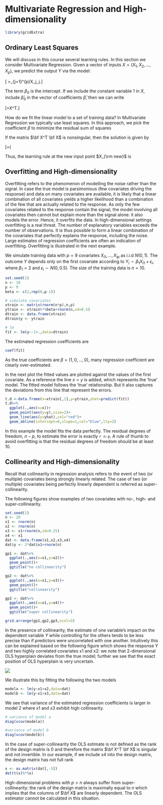 # Multivariate Regression and High-dimensionality

```r
library(gridExtra)
```


## Ordinary Least Squares

We will discuss in this course several learning rules. In this section we consider Multivariate Regression. Given a vector of inputs $X=(X_1,X_2,\ldots,X_p)$, we predict the output $Y$ via the model:

\[ \hat{Y}=\sum_{j=1}^{p}X_j\hat\beta_j.\]

The term $\beta_0$ is the intercept. If we include the constant variable 1 in $X$, include $\hat\beta_0$ in the vector of coefficients $\hat\beta$, then we can write 

\[\hat{Y}=X^T\hat\beta.\]

How do we fit the linear model to a set of training data? In Multivariate Regression we typically use least squares. In this approach, we pick the coefficient $\beta$ to minimize the residual sum of squares

\begin{align*}
\rm{RSS}(\beta)&=\sum_{i=1}^{N}(y_i-x_i^T\beta)^2\\
&=(\bf y - \bf X \beta)^T (\bf y - \bf X \beta)\\
&=\|\bf y - \bf X \beta\|^2.
\end{align*}

If the matrix $\bf X^T \bf X$ is nonsingular, then the solution is given by 

\[\hat\beta=(\bf X^T \bf X)^{-1}\bf X^T \bf y.\]

Thus, the learning rule at the new input point $X_{\rm new}$ is

\begin{align*}
\hat{Y}&=\hat{f}(X_{\rm new})\\
&=X_{\rm new}^T\hat\beta\\
&=X_{\rm new}^T(\bf X^T \bf X)^{-1}\bf X^T \bf y.\\
\end{align*}

## Overfitting and High-dimensionality

Overfitting refers to the phenomenon of modelling the noise rather than the signal. In case the true model is parsimonious (few covariates driving the response) and data on many covariates are available, it is likely that a linear combination of all covariates yields a higher likelihood than a combination of the few that are actually related to the response. As only the few covariates related to the response contain the signal, the model involving all covariates then cannot
but explain more than the signal alone: it also models the error. Hence, it overfits the data. In high-dimensional
settings overfitting is a real threat. The number of explanatory variables exceeds the number of observations. It
is thus possible to form a linear combination of the covariates that perfectly explains the response, including the
noise.
Large estimates of regression coefficients are often an indication of overfitting. Overfitting is illustrated in the next example.

We simulate training data with $p=9$ covariates $X_{i1},\ldots,X_{ip}$ as i.i.d $N(0,1)$. The outcome $Y$ depends only on the first covariate according to $Y_i\sim \beta_1 X_{i1}+\epsilon_i$, where $\beta_1=2$ and $\epsilon_i\sim N(0,0.5)$. The size of the training data is $n=10$.

```r
set.seed(1)
n <- 10
p <- 9
beta <- c(2,rep(0,p-1))

# simulate covariates
xtrain <- matrix(rnorm(n*p),n,p)
ytrain <- xtrain%*%beta+rnorm(n,sd=0.5)
dtrain <- data.frame(xtrain)
dtrain$y <- ytrain

# lm
fit <- lm(y~-1+.,data=dtrain)
```
The estimated regression coefficients are

```r
coef(fit)
```

As the true coefficients are $\beta = (1, 0, \ldots, 0),$ many regression coefficient are clearly over-estimated.

In the next plot the fitted values are plotted against the values of the first covariate.
As a reference the line $x = y$ is added, which represents the ‘true’ model. The fitted model follows
the ‘true’ relationship. But it also captures the deviations from this line that represent the errors.

```r
t.d <-data.frame(x=xtrain[,1],y=ytrain,yhat=predict(fit)) 
t.d%>%
  ggplot(.,aes(x=x))+
  geom_point(aes(y=y),size=2)+
  geom_line(aes(y=yhat),col="red")+
  geom_abline(intercept=0,slope=1,col="blue",lty=2)
```

In this example the model fits the data perfectly. The residual degrees of freedom, $n-p$, to estimate the error is exactly `r n-p`. A rule of thumb to avoid overfitting is that the residual degrees of freedom should be at least $10$.

## Collinearity and High-dimensionality

Recall that collinearity in regression analysis refers to the event of two (or multiple) covariates being strongly linearly related. The case of two (or multiple) covariates being perfectly linearly dependent is referred as super-collinearity.

The following figures show examples of two covariates with no-, high- and super-collinearity.

```r
set.seed(1)
n <- 20
x1 <- rnorm(n)
x2 <- rnorm(n)
x3 <- x1+rnorm(n,sd=0.25)
x4 <- x1
dat <- data.frame(x1,x2,x3,x4)
dat$y <- 2*dat$x1+rnorm(n)
```

```r
gp1 <- dat%>%
  ggplot(.,aes(x=x1,y=x2))+
  geom_point()+
  ggtitle("no collinearity")

gp2 <- dat%>%
  ggplot(.,aes(x=x1,y=x3))+
  geom_point()+
  ggtitle("collinearity")

gp3 <- dat%>%
  ggplot(.,aes(x=x1,y=x4))+
  geom_point()+
  ggtitle("super collinearity")

grid.arrange(gp1,gp2,gp3,ncol=3)
```

In the presence of collinearity, the estimate of one variable's impact on the dependent variable $Y$ while controlling for the others tends to be less precise than if predictors were uncorrelated with one another. Intuitively this can be explained based on the following figure which shows the response Y and two highly correlated covariates x1 and x2: we note that 2-dimensional OLS hyperplain deviates from the true model; further we see that the exact position of OLS hyperplain is very uncertain.

![](collinearity.JPG)


We illustrate this by fitting the following the two models 

```r
modela <- lm(y~x1+x2,data=dat)
modelb <- lm(y~x1+x3,data=dat)
```

We see that variance of the estimated regression coefficients is larger in model 2 where x1 and x3 exhibit high collinearity.

```r
# variance of model a
diag(vcov(modela))

#variance of model b
diag(vcov(modelb))
```

In the case of super-collinearity the OLS estimate is not defined as the rank of the design matrix is 0 and therefore the matrix $\bf X^T \bf X$ is singular and not invertible. In our example, if we include x4 into the design matrix, the design matrix has not full rank

```r
x <- as.matrix(dat[,-5])
det(t(x)%*%x)
```

High-dimensional problems with $p>n$ always suffer from super-collinearity: the rank of the design matrix is maximally equal to $n$ which implies that the columns of $\bf X$ are linearly dependent. The OLS estimator cannot be calculated in this situation.




